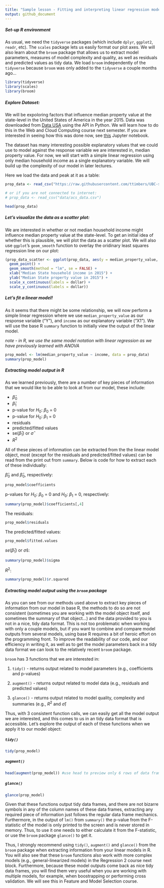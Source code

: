 ```yaml
---
title: "Sample lesson - Fitting and interpreting linear regression models in R"
output: github_document
---
```


##### Set-up R environment

As usual, we need the `tidyverse` packages (which include `dplyr`, `ggplot2`, `readr`, etc). The  `scales` package lets us easily format our plot axes. We will also learn about the `broom` package that allows us to extract model parameters, measures of model complexity and quality, as well as residuals and predicted values as tidy data. We load `broom` independently of the `tidyverse` because `broom` was only added to the `tidyverse` a couple months ago...

```r
library(tidyverse)
library(scales)
library(broom)
```

##### Explore Dataset:

We will be expoloring factors that influence median property value at the state-level in the United States of America in the year 2015. Data was downloaded from [Data USA](https://datausa.io/) using the API in Python. We will learn how to do this in the Web 
and Cloud Computing course next semester. If you are interested in seeing how this was done now, see [this](retrieve_data_usa.ipynb) Jupyter notebook.

The dataset has many interesting possible explanatory values that we could use to model against the response variable we are interested in, median property value. For now, we will start with a simple linear regression using only median household income as a single explanatory variable. We will build up the complexity of our model in later lectures. 

Here we load the data and peak at it as a table:
```r
prop_data <- read_csv("https://raw.githubusercontent.com/ttimbers/UBC-stat-sample-lesson/master/data/acs_data.csv")

# or if you are not connected to internet:
# prop_data <- read_csv("data/acs_data.csv") 

head(prop_data)
```

##### Let's visualize the data as a scatter plot:

We are interested in whether or not median household income might influence median property value at the state-level. To get an initial idea of whether this is plausible, we will plot the data as a scatter plot. We will also use `ggplot`'s `geom_smooth` function to overlay the oridinary least squares regression line on our plot:

```r
(prop_data_scatter <- ggplot(prop_data, aes(y = median_property_value, x = income)) +
  geom_point() +
  geom_smooth(method = "lm", se = FALSE) +
  xlab("Median State household income in 2015") +
  ylab("Median State property value in 2015") +
  scale_x_continuous(labels = dollar) +
  scale_y_continuous(labels = dollar))
```

##### Let's fit a linear model! 

As it seems that there might be some relationship, we will now perform a simple linear regression where we use 
`median_property_value` as our response variable ("Y"), and `income` as our explanatory variable ("X1"). We will use the base R `summary` function to initially view the output of the linear model.

*note - in R, we use the same model notation with linear regression as we have previously learned with ANOVA*
```r
prop_model <- lm(median_property_value ~ income, data = prop_data)
summary(prop_model)
```

##### Extracting model output in R

As we learned previously, there are a number of key pieces of information that we would like to be able to look at from our model, these include:

- $\hat{\beta}_{0}$
- $\hat{\beta}_{1}$
- p-value for $H_{0}$: $\beta_{0}$ = 0
- p-value for $H_{0}$: $\beta_{1}$ = 0
- residuals
- predicted/fitted values
- se($\hat{\beta}_{1}$) or $\hat{\sigma}$
- $R^{2}$

All of these pieces of information can be extracted from the the linear model object, most (except for the residuals and predicted/fitted values) can be read from the print out from `summary`. Below is code for how to extract each of these individually:

$\hat{\beta}_{0}$ and $\hat{\beta}_{0}$, respectively:
```r
prop_model$coefficients
```

p-values for $H_{0}$: $\beta_{0}$ = 0 and $H_{0}$: $\beta_{1}$ = 0, respectively:
```r
summary(prop_model)$coefficients[,4]
```

The residuals:
```r
prop_model$residuals
```

The predicted/fitted values:
```r
prop_model$fitted.values
```

$se(\hat{\beta}_{1})$ or $\hat{\sigma}$s:
```r

summary(prop_model)$sigma
```

$R^{2}$:
```r
summary(prop_model)$r.squared
```


##### Extracting model output using the `broom` package

As you can see from our methods used above to extract key pieces of information from our model in base R, the methods to do so are not consistent (sometimes you are working with the model object itself, and sometimes the summary of that object...) and the data provided to you is not in a nice, tidy data format. This is not too problematic when working with only a couple models, but if you want to combine and compare model outputs from several models, using base R requires a bit of heroic effort on the programming front. To improve the readability of our code, and our efficiency in writing it, as well as to get the model parameters back in a tidy data format we can look to the relatively recent `broom` package.

`broom` has 3 functions that we are interested in:

1. `tidy()` - returns output related to model parameters (e.g., coefficients and p-values)

2. `augment()` - returns output related to model data (e.g., residuals and predicted values)

3. `glance()` - returns output related to model quality, complexity and summaries (e.g., $R^{2}$ and $\hat{\sigma}$)

Thus, with 3 consistent function calls, we can easily get all the model output we are interested, and this comes to us in an tidy data format that is accessible. Let's explore the output of each of these functions when we apply it to our model object:

##### `tidy()`
```r
tidy(prop_model)
```

##### `augment()`
```r
head(augment(prop_model)) #use head to preview only 6 rows of data frame
```

##### `glance()`
```r
glance(prop_model)
```

Given that these functions output tidy data frames, and there are not bizarre symbols in any of the column names of these data frames, extracting any required piece of information just follows the regular data frame mechanics. Furthermore, in the output of `lm()` from `summary()` the p-value from the F-statistic of the model is only printed to the screen and is never stored in memory. Thus, to use it one needs to either calculate it from the F-statistic, or use the `broom` package `glance()` to get it.

Thus, I strongly recommend using `tidy()`, `augment()` and `glance()` from the `broom` package when extracting information from your linear models in R. You will also see that these `broom` functions also work with more complex models (e.g., general-linearized models) in the Regression 2 course next block. Furthermore, because these model outputs come back as nice tidy data frames, you will find them very useful when you are working with multiple models, for example, when boostrapping or performing cross validation. We will see this in Feature and Model Selection course.
